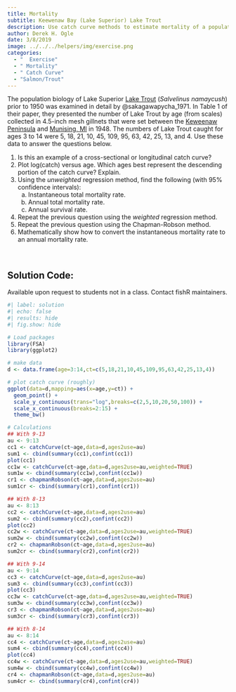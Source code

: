 ```yaml
---
title: Mortality
subtitle: Keewenaw Bay (Lake Superior) Lake Trout
description: Use catch curve methods to estimate mortality of a population of Lake Superior Lake Trout.
author: Derek H. Ogle
date: 3/8/2019
image: ../../../helpers/img/exercise.png
categories:
  - "  Exercise"
  - " Mortality"
  - " Catch Curve"
  - "Salmon/Trout"
---
```


The population biology of Lake Superior [Lake Trout](https://en.wikipedia.org/wiki/Lake_trout) (*Salvelinus namaycush*) prior to 1950 was examined in detail by @sakagawapycha_1971. In Table 1 of their paper, they presented the number of Lake Trout by age (from scales) collected in 4.5-inch mesh gillnets that were set between the [Keweenaw Peninsula](https://en.wikipedia.org/wiki/Keweenaw_Peninsula) and [Munising, MI](https://en.wikipedia.org/wiki/Munising,_Michigan) in 1948. The numbers of Lake Trout caught for ages 3 to 14 were 5, 18, 21, 10, 45, 109, 95, 63, 42, 25, 13, and 4. Use these data to answer the questions below. 

1. Is this an example of a cross-sectional or longitudinal catch curve?
1. Plot log(catch) versus age.  Which ages best represent the descending portion of the catch curve?  Explain.
1. Using the *unweighted* regression method, find the following (with 95% confidence intervals):
    a. Instantaneous total mortality rate.
    a. Annual total mortality rate.
    a. Annual survival rate.
1. Repeat the previous question using the *weighted* regression method.
1. Repeat the previous question using the Chapman-Robson method.
1. Mathematically show how to convert the instantaneous mortality rate to an annual mortality rate.

&nbsp;

:::{.callout-important appearance="simple"}
## Solution Code:
Available upon request to students not in a class. Contact fishR maintainers.
:::

```r
#| label: solution 
#| echo: false
#| results: hide
#| fig.show: hide

# Load packages
library(FSA)
library(ggplot2)

# make data
d <- data.frame(age=3:14,ct=c(5,18,21,10,45,109,95,63,42,25,13,4))

# plot catch curve (roughly)
ggplot(data=d,mapping=aes(x=age,y=ct)) +
  geom_point() +
  scale_y_continuous(trans="log",breaks=c(2,5,10,20,50,100)) +
  scale_x_continuous(breaks=2:15) +
  theme_bw()

# Calculations
## With 9-13
au <- 9:13
cc1 <- catchCurve(ct~age,data=d,ages2use=au)
sum1 <- cbind(summary(cc1),confint(cc1))
plot(cc1)
cc1w <- catchCurve(ct~age,data=d,ages2use=au,weighted=TRUE)
sum1w <- cbind(summary(cc1w),confint(cc1w))
cr1 <- chapmanRobson(ct~age,data=d,ages2use=au)
sum1cr <- cbind(summary(cr1),confint(cr1))

## With 8-13
au <- 8:13
cc2 <- catchCurve(ct~age,data=d,ages2use=au)
sum2 <- cbind(summary(cc2),confint(cc2))
plot(cc2)
cc2w <- catchCurve(ct~age,data=d,ages2use=au,weighted=TRUE)
sum2w <- cbind(summary(cc2w),confint(cc2w))
cr2 <- chapmanRobson(ct~age,data=d,ages2use=au)
sum2cr <- cbind(summary(cr2),confint(cr2))

## With 9-14
au <- 9:14
cc3 <- catchCurve(ct~age,data=d,ages2use=au)
sum3 <- cbind(summary(cc3),confint(cc3))
plot(cc3)
cc3w <- catchCurve(ct~age,data=d,ages2use=au,weighted=TRUE)
sum3w <- cbind(summary(cc3w),confint(cc3w))
cr3 <- chapmanRobson(ct~age,data=d,ages2use=au)
sum3cr <- cbind(summary(cr3),confint(cr3))

## With 8-14
au <- 8:14
cc4 <- catchCurve(ct~age,data=d,ages2use=au)
sum4 <- cbind(summary(cc4),confint(cc4))
plot(cc4)
cc4w <- catchCurve(ct~age,data=d,ages2use=au,weighted=TRUE)
sum4w <- cbind(summary(cc4w),confint(cc4w))
cr4 <- chapmanRobson(ct~age,data=d,ages2use=au)
sum4cr <- cbind(summary(cr4),confint(cr4))
```
